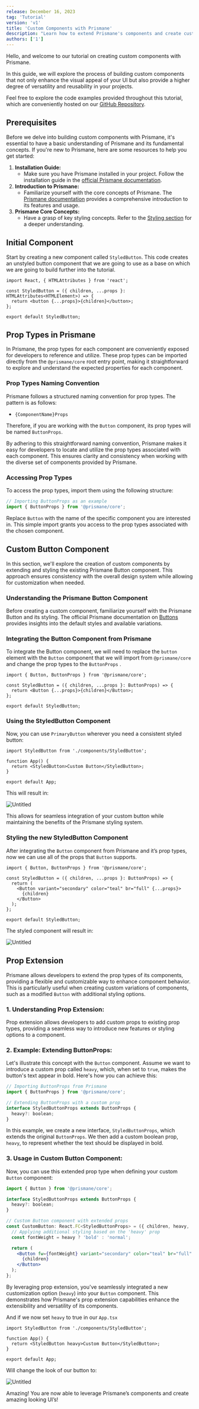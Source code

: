 ---
release: December 16, 2023
tag: 'Tutorial'
version: 'v1'
title: 'Custom Components with Prismane'
description: "Learn how to extend Prismane's components and create custom ones"
authors: ['1']
---

Hello, and welcome to our tutorial on creating custom components with Prismane.

In this guide, we will explore the process of building custom components that not only enhance the visual appeal of your UI but also provide a higher degree of versatility and reusability in your projects.

Feel free to explore the code examples provided throughout this tutorial, which are conveniently hosted on our [GitHub Repository](https://github.com/spleafy/prismane-custom-components).

## Prerequisites

Before we delve into building custom components with Prismane, it's essential to have a basic understanding of Prismane and its fundamental concepts. If you're new to Prismane, here are some resources to help you get started:

1. **Installation Guide:**
   - Make sure you have Prismane installed in your project. Follow the installation guide in the [official Prismane documentation](https://www.prismane.io/docs/getting-started/installation).
2. **Introduction to Prismane:**
   - Familiarize yourself with the core concepts of Prismane. The [Prismane documentation](https://www.prismane.io/docs/getting-started/introduction) provides a comprehensive introduction to its features and usage.
3. **Prismane Core Concepts:**
   - Have a grasp of key styling concepts. Refer to the [Styling section](https://www.prismane.io/docs/styling/style-props) for a deeper understanding.

## Initial Component

Start by creating a new component called `StyledButton`. This code creates an unstyled button component that we are going to use as a base on which we are going to build further into the tutorial.

```tsx
import React, { HTMLAttributes } from 'react';

const StyledButton = ({ children, ...props }: HTMLAttributes<HTMLElement>) => {
  return <button {...props}>{children}</button>;
};

export default StyledButton;
```

## Prop Types in Prismane

In Prismane, the prop types for each component are conveniently exposed for developers to reference and utilize. These prop types can be imported directly from the `@prismane/core` root entry point, making it straightforward to explore and understand the expected properties for each component.

### Prop Types Naming Convention

Prismane follows a structured naming convention for prop types. The pattern is as follows:

- `{ComponentName}Props`

Therefore, if you are working with the `Button` component, its prop types will be named `ButtonProps`.

By adhering to this straightforward naming convention, Prismane makes it easy for developers to locate and utilize the prop types associated with each component. This ensures clarity and consistency when working with the diverse set of components provided by Prismane.

### Accessing Prop Types

To access the prop types, import them using the following structure:

```jsx
// Importing ButtonProps as an example
import { ButtonProps } from '@prismane/core';
```

Replace `Button` with the name of the specific component you are interested in. This simple import grants you access to the prop types associated with the chosen component.

## Custom Button Component

In this section, we'll explore the creation of custom components by extending and styling the existing Prismane Button component. This approach ensures consistency with the overall design system while allowing for customization when needed.

### Understanding the Prismane Button Component

Before creating a custom component, familiarize yourself with the
Prismane Button and its styling. The official Prismane documentation on [Buttons](https://www.prismane.io/docs/components/button) provides insights into the default styles and available variations.

### Integrating the Button Component from Prismane

To integrate the Button component, we will need to replace the `button` element with the `Button` component that we will import from `@prismane/core` and change the prop types to the `ButtonProps` .

```tsx
import { Button, ButtonProps } from '@prismane/core';

const StyledButton = ({ children, ...props }: ButtonProps) => {
  return <Button {...props}>{children}</Button>;
};

export default StyledButton;
```

### Using the StyledButton Component

Now, you can use `PrimaryButton` wherever you need a consistent styled button:

```tsx
import StyledButton from './components/StyledButton';

function App() {
  return <StyledButton>Custom Button</StyledButton>;
}

export default App;
```

This will result in:

![Untitled](1.png)

This allows for seamless integration of your custom button while maintaining the benefits of the Prismane styling system.

### Styling the new StyledButton Component

After integrating the `Button` component from Prismane and it’s prop types, now we can use all of the props that `Button` supports.

```tsx
import { Button, ButtonProps } from '@prismane/core';

const StyledButton = ({ children, ...props }: ButtonProps) => {
  return (
    <Button variant="secondary" color="teal" br="full" {...props}>
      {children}
    </Button>
  );
};

export default StyledButton;
```

The styled component will result in:

![Untitled](2.png)

## Prop Extension

Prismane allows developers to extend the prop types of its components, providing a flexible and customizable way to enhance component behavior. This is particularly useful when creating custom variations of components, such as a modified `Button` with additional styling options.

### 1. Understanding Prop Extension:

Prop extension allows developers to add custom props to existing prop types, providing a seamless way to introduce new features or styling options to a component.

### 2. Example: Extending ButtonProps:

Let's illustrate this concept with the `Button` component. Assume we want to introduce a custom prop called `heavy`, which, when set to `true`, makes the button's text appear in bold. Here's how you can achieve this:

```jsx
// Importing ButtonProps from Prismane
import { ButtonProps } from '@prismane/core';

// Extending ButtonProps with a custom prop
interface StyledButtonProps extends ButtonProps {
  heavy?: boolean;
}
```

In this example, we create a new interface, `StyledButtonProps`, which extends the original `ButtonProps`. We then add a custom boolean prop, `heavy`, to represent whether the text should be displayed in bold.

### 3. Usage in Custom Button Component:

Now, you can use this extended prop type when defining your custom `Button` component:

```jsx
import { Button } from '@prismane/core';

interface StyledButtonProps extends ButtonProps {
  heavy?: boolean;
}

// Custom Button component with extended props
const CustomButton: React.FC<StyledButtonProps> = ({ children, heavy, ...props }) => {
  // Applying additional styling based on the 'heavy' prop
  const fontWeight = heavy ? 'bold' : 'normal';

  return (
    <Button fw={fontWeight} variant="secondary" color="teal" br="full" {...props}>
      {children}
    </Button>
  );
};

```

By leveraging prop extension, you've seamlessly integrated a new customization option (`heavy`) into your `Button` component. This demonstrates how Prismane's prop extension capabilities enhance the extensibility and versatility of its components.

And if we now set `heavy` to true in our `App.tsx`

```tsx
import StyledButton from './components/StyledButton';

function App() {
  return <StyledButton heavy>Custom Button</StyledButton>;
}

export default App;
```

Will change the look of our button to:

![Untitled](3.png)

Amazing! You are now able to leverage Prismane’s components and create amazing looking UI’s!
